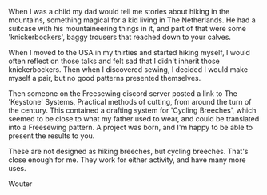 When I was a child my dad would tell me stories about hiking in the mountains,
something magical for a kid living in The Netherlands. He had a suitcase with
his mountaineering things in it, and part of that were some 'knickerbockers',
baggy trousers that reached down to your calves.

When I moved to the USA in my thirties and started hiking myself, I would often
reflect on those talks and felt sad that I didn't inherit those knickerbockers.
Then when I discovered sewing, I decided I would make myself a pair, but no
good patterns presented themselves.

Then someone on the Freesewing discord server posted a link to The 'Keystone'
Systems, Practical methods of cutting, from around the turn of the century.
This contained a drafting system for 'Cycling Breeches', which seemed to be
close to what my father used to wear, and could be translated into a Freesewing
pattern. A project was born, and I'm happy to be able to present the results to
you.

These are not designed as hiking breeches, but cycling breeches. That's close
enough for me. They work for either activity, and have many more uses.

Wouter
